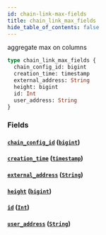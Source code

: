 ```yaml
---
id: chain-link-max-fields
title: chain_link_max_fields
hide_table_of_contents: false
---
```


aggregate max on columns

```graphql
type chain_link_max_fields {
  chain_config_id: bigint
  creation_time: timestamp
  external_address: String
  height: bigint
  id: Int
  user_address: String
}
```

### Fields

#### [`chain_config_id`](#) ([`bigint`](/07-graphql/scalars/bigint))

#### [`creation_time`](#) ([`timestamp`](/07-graphql/scalars/timestamp))

#### [`external_address`](#) ([`String`](/07-graphql/scalars/string))

#### [`height`](#) ([`bigint`](/07-graphql/scalars/bigint))

#### [`id`](#) ([`Int`](/07-graphql/scalars/int))

#### [`user_address`](#) ([`String`](/07-graphql/scalars/string))
